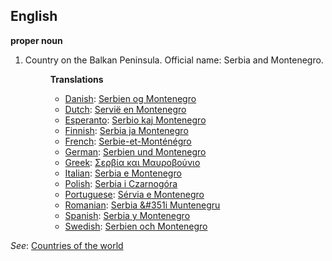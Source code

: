 ==English==

'''proper noun'''

# Country on the Balkan Peninsula. Official name: Serbia and Montenegro.
#:'''Translations'''
#:*[[Danish]]: [[Serbien og Montenegro]]
#:*[[Dutch]]: [[Servië en Montenegro]]
#:*[[Esperanto]]: [[Serbio kaj Montenegro]]
#:*[[Finnish]]: [[Serbia ja Montenegro]]
#:*[[French]]: [[Serbie-et-Monténégro]]
#:*[[German]]: [[Serbien und Montenegro]]
#:*[[Greek]]: [[Σερβία και Μαυροβούνιο]]
#:*[[Italian]]: [[Serbia e Montenegro]]
#:*[[Polish]]: [[Serbia i Czarnogóra]]
#:*[[Portuguese]]: [[Sérvia e Montenegro]]
#:*[[Romanian]]: [[Serbia &#351i Muntenegru]]
#:*[[Spanish]]: [[Serbia y Montenegro]]
#:*[[Swedish]]: [[Serbien och Montenegro]]

''See'': [[Countries of the world]]